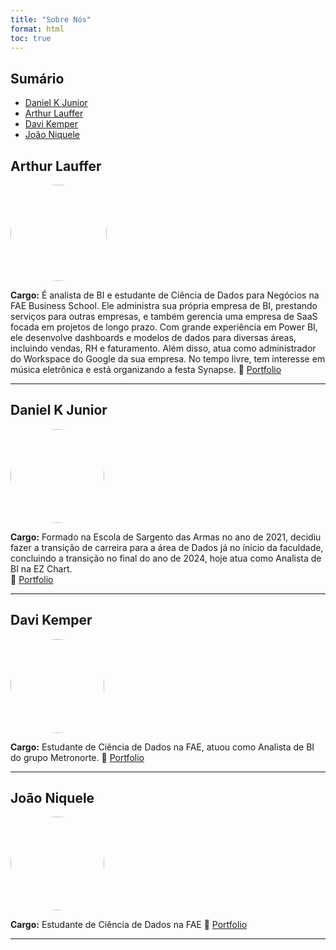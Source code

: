 ```yaml
---
title: "Sobre Nós"
format: html
toc: true
---
```


## Sumário

-   [Daniel K Junior](#daniel-k-junior)
-   [Arthur Lauffer](#arthur-lauffer)
-   [Davi Kemper](#davi-kemper)
-   [João Niquele](#joão-niquele)

## Arthur Lauffer {#arthur-lauffer}

![](imagens/ArthurLauffer.jpg){style="border-radius: 50%;" width="154"}

**Cargo:** É analista de BI e estudante de Ciência de Dados para Negócios na FAE Business School. Ele administra sua própria empresa de BI, prestando serviços para outras empresas, e também gerencia uma empresa de SaaS focada em projetos de longo prazo. Com grande experiência em Power BI, ele desenvolve dashboards e modelos de dados para diversas áreas, incluindo vendas, RH e faturamento. Além disso, atua como administrador do Workspace do Google da sua empresa. No tempo livre, tem interesse em música eletrônica e está organizando a festa Synapse. 🔗 [Portfolio](https://arthurlauffer7.github.io/Lauffer-s-Portfolio/)

------------------------------------------------------------------------

## Daniel K Junior {#davi-kemper}

![](imagens/DanielKuiavski.jpg){style="border-radius: 50%;" width="150"}

**Cargo:** Formado na Escola de Sargento das Armas no ano de 2021, decidiu fazer a transição de carreira para a área de Dados já no ínicio da faculdade, concluindo a transição no final do ano de 2024, hoje atua como Analista de BI na EZ Chart.\
🔗 [Portfolio](https://danielkuiavski.github.io/Daniel-s-Portfolio/)

------------------------------------------------------------------------

## Davi Kemper

![](imagens/DaviKemper.jpg){width="150px" style="border-radius: 50%;"}

**Cargo:** Estudante de Ciência de Dados na FAE, atuou como Analista de BI do grupo Metronorte. 🔗 [Portfolio](https://davikemper.github.io/portfolioDaviKemper/)

------------------------------------------------------------------------

## João Niquele {#joão-niquele}

![](imagens/JoaoNiquele.jpg){width="150px" style="border-radius: 50%;"}

**Cargo:** Estudante de Ciência de Dados na FAE 🔗 [Portfolio](https://joaoniquele.github.io/Portfolio/)

------------------------------------------------------------------------

